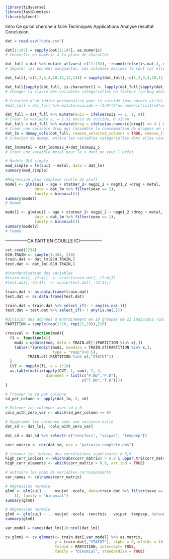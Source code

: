 ```r
library(tidyverse)
library(fastDummies)
library(glmnet)
```
Intro
Ce qu'on cherche à faire
Techniques
Applications
Analyse résultat 
Conclusion



```r
dat = read.csv("data.csv")

dat[1:147] = sapply(dat[1:147], as.numeric)
# Convertir en numeric à la place de character

dat_full = dat %>% mutate_at(vars(-c(11:13)), ~round(ifelse(is.na(.), mean(., na.rm = TRUE), .), 0))
# Imputer les données manquantes. Les colonnes exclues le sont car elles sont largement composé de NA et ça serait une mauvaise idée de les imputer

dat_full[,-c(1,2,3,4,10,11,12,13)] = sapply(dat_full[,-c(1,2,3,4,10,11,12,13)], as.factor)

dat_full[sapply(dat_full, is.character)] <- lapply(dat_full[sapply(dat_full, is.character)], as.factor)
# Changer la classe des variables catégorielles en facteur (ça bug donc en 2 fonctions)
```

```r
# Création d'un indice personnalisé pour le suicide (pas encore utile)
#dat_full = dat_full %>% mutate(suicide = (1/6*(2*as.numeric(sui1)+2*as.numeric(sui8)+as.numeric(sui5)+as.numeric(sui7))))
```


```r
dat_full = dat_full %>% mutate(sui1 = ifelse(sui1 == 1, 1, 0))
# Créer la variable y, = 1 si envie de suicide, 0 sinon
dat_full = dat_full %>% mutate(drog = ifelse(as.numeric(drog1) >= 4 | as.numeric(drog2) >= 4 | as.numeric(drog3) >= 4 | as.numeric(drog4) >= 4, 1, 0))
# Créer une variable drog qui rassemble la consommation de drogues en une (mieux controler)
dat_lm = dummy_cols(dat_full, remove_selected_columns = TRUE, remove_first_dummy = TRUE)
# Création de dummy, enlève les variables catégorielles dont elles viennet et la première dummy pour éviter la collinéarité

dat_lm$metal = dat_lm$mus2_4+dat_lm$mus2_5
# Créer une varaible metal pour le x dont on veut l'effet

```


```r
# Modele OLS simple
mod_simple = lm(sui1 ~ metal, data = dat_lm)
summary(mod_simple)
```

```r
#Régression plus complexe (celle du prof)
model <- glm(sui1 ~ age + statmar_2+ negp1_2 + negm1_2 +drog + metal, 
             data = dat_lm %>% filter(sexe == 2), 
             family = binomial())
summary(model)
# Homme

model2 <- glm(sui1 ~ age + statmar_2+ negp1_2 + negm1_2 +drog + metal, 
             data = dat_lm %>% filter(sexe == 1), 
             family = binomial())
summary(model2)
# Femme
```
---------------ÇA PART EN COUILLE ICI---------------

```r
set.seed(1234)
ECH.TRAIN <- sample(1:304, 210)
train.dat <- dat_lm[ECH.TRAIN,]
test.dat <- dat_lm[-ECH.TRAIN,]
```

```r
#Standardisation des variables
#train.dat[,-(2:4)]  <- scale(train.dat[,-(2:4)])
#test.dat[,-(2:4)]  <- scale(test.dat[,-(2:4)])

train.dat <- as.data.frame(train.dat)
test.dat <- as.data.frame(test.dat)

train.dat = train.dat %>% select_if(~ ! any(is.na(.)))
test.dat = test.dat %>% select_if(~ ! any(is.na(.)))
```

```r
#Division des données d'entrainement en 10 groupes de 21 individus (observations)
PARTITION = sample(rep(1:10, rep(21,10)),210)
```

```r
crossval <- function(mod){
  f1 <- function(x){
    modi = update(mod, data = TRAIN.df[!(PARTITION %in% x),])
    table(1*(predict(modi, newdata = TRAIN.df[PARTITION %in% x,],
                     type = "resp")>0.5),
          TRAIN.df[(PARTITION %in% x),"STATUT"])
  }
  CVT <- mapply(f1, x = 1:10)
  as.table(matrix(apply(CVT, 1, sum), 2, 2,
                  dimnames = list(c("P.ND","P.D"),
                                  c("T.ND","T.D"))))
} 
```


```r
# Trouver le sd par colonne
sd_per_column <- apply(dat_lm, 2, sd)

# Enlever les colonnes avec sd = 0
cols_with_zero_var <- which(sd_per_column == 0)

# Supprimer les colonnes avec une variance nulle
dat_sd <- dat_lm[, -cols_with_zero_var]

dat_sd = dat_sd %>% select(-c("rencfois", "voipar", "tempsep"))

corr_matrix <- cor(dat_sd, use = "pairwise.complete.obs")

# trouver les indices des corrélations supérieures à 0,9
high_corr_indices <- which(abs(corr_matrix) > 0.9 & upper.tri(corr_matrix), arr.ind = TRUE)
high_corr_elements <- which(corr_matrix > 0.9, arr.ind = TRUE)

# extraire les noms de variables correspondants
var_names <- colnames(corr_matrix)
```


```r
# Régression normale
glm0 <- glm(sui1 ~ . -nsujet -ecole, data=train.dat %>% filter(sexe == 
    1), family = "binomial")
summary(glm0)
```


```r
# Régression normale
glm0 <- glm(sui1 ~ . -nsujet -ecole -rencfois - voipar -tempsep, data=dat_full, family = "binomial")
summary(glm0)
```


```r
var.model = names(dat_lm)[10:ncol(dat_lm)]

cv.glmn1 <- cv.glmnet(x= train.dat[,var.model] %>% as.matrix,
                      y = train.dat[,"STATUT"], alpha = 0, nfolds = 10, 
                      foldid = PARTITION, intercept= TRUE, 
                      family = "binomial", standardize = TRUE)
```

